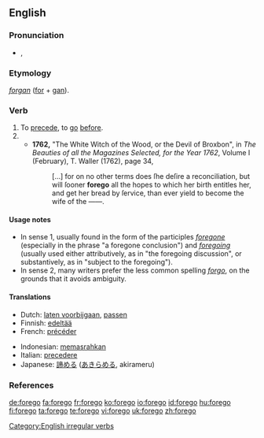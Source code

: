 ==English==

===Pronunciation===
* {{IPA|/'foɻgo/}}, {{SAMPA|/'/}}

===Etymology===
{{OE.}} ''[[forgan]]'' ([[for]] + [[gan]]).

===Verb===
{{en-verb|foregoes|foregoing|forewent|foregone}}

# To [[precede]], to [[go]] [[before]].
# {{alternative spelling of|[[forgo]]}}
#* '''1762,''' "The White Witch of the Wood, or the Devil of Broxbon", in ''The Beauties of all the Magazines Selected, for the Year 1762'', Volume I (February), T. Waller (1762), page 34,
#*: [&hellip;] for on no other terms does ſhe deſire a reconciliation, but will ſooner '''forego''' all the hopes to which her birth entitles her, and get her bread by ſervice, than ever yield to become the wife of the ——.

====Usage notes====
* In sense 1, usually found in the form of the participles ''[[foregone]]'' (especially in the phrase "a foregone conclusion") and ''[[foregoing]]'' (usually used either attributively, as in "the foregoing discussion", or substantively, as in "subject to the foregoing").
* In sense 2, many writers prefer the less common spelling ''[[forgo]]'', on the grounds that it avoids ambiguity.

====Translations====
{{trans-top|To precede.}}
* Dutch: [[laten voorbijgaan]], [[passen]]
* Finnish: [[edeltää]]
* French: [[précéder]]
{{trans-mid}}
* Indonesian: [[pasrah|memasrahkan]]
* Italian: [[precedere]]
* Japanese: [[諦める]] ([[あきらめる]], akirameru)
{{trans-bottom}}

===References===
{{R:Century 1911}}
{{R:Webster 1913}}

[[Category:English irregular verbs]]

[[de:forego]]
[[fa:forego]]
[[fr:forego]]
[[ko:forego]]
[[io:forego]]
[[id:forego]]
[[hu:forego]]
[[fi:forego]]
[[ta:forego]]
[[te:forego]]
[[vi:forego]]
[[uk:forego]]
[[zh:forego]]